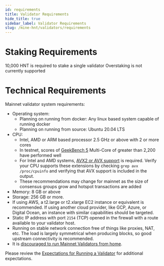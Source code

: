 ```yaml
---
id: requirements
title: Validator Requirements
hide_title: true
sidebar_label: Validator Requirements
slug: /mine-hnt/validators/requirements
---
```



# Staking Requirements

10,000 HNT is required to stake a single validator
Overstaking is not currently supported


# Technical Requirements

Mainnet validator system requirements:

- Operating system: 
  - Planning on running from docker: Any linux based system capable of running docker
  - Planning on running from source: Ubuntu 20.04 LTS
- CPU: 
  - Intel, AMD or ARM based processor 2.5 GHz or above with 2 or more cores
  - In testnet, scores of [GeekBench 5](https://www.geekbench.com/) Multi-Core of greater than 2,200 have performed well
  - For Intel and AMD systems, [AVX2 or AVX support](https://en.wikipedia.org/wiki/Advanced_Vector_Extensions) is required. Verify your CPU supports these extensions by checking `grep avx /proc/cpuinfo` and verifying that AVX support is included in the output.
  - These recommendations may change for mainnet as the size of consensus groups grow and hotspot transactions are added
- Memory: 8 GB or above
- Storage: 256 GB or more.
- If using AWS, a t2.large or t2.xlarge EC2 instance or equivalent is recommended. If using another cloud provider, like GCP, Azure, or Digital Ocean, an instance with similar capabilities should be targeted.
- Static IP address with port `2154` (TCP) opened in the firewall with a route available to your validator host.
- Running on stable network connection free of things like proxies, NAT, etc. The load is largely symmetrical when producing blocks, so good upstream connectivity is recommended.
- It is [discouraged to run Mainnet Validators from home](/mine-hnt/validators/validator-faqs-resources#technical).

Please review the [Expectations for Running a Validator](/mine-hnt/validators) for additional expectations.
